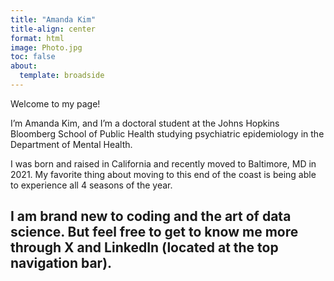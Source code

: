 ```yaml
---
title: "Amanda Kim"
title-align: center
format: html
image: Photo.jpg
toc: false
about: 
  template: broadside
---
```


Welcome to my page!

I'm Amanda Kim, and I'm a doctoral student at the Johns Hopkins Bloomberg School of Public Health studying psychiatric epidemiology in the Department of Mental Health.

I was born and raised in California and recently moved to Baltimore, MD in 2021. My favorite thing about moving to this end of the coast is being able to experience all 4 seasons of the year.

## I am brand new to coding and the art of data science. But feel free to get to know me more through X and LinkedIn (located at the top navigation bar).
